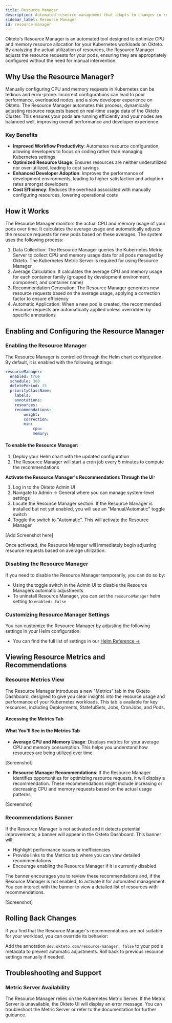 ```yaml
---
title: Resource Manager
description: Automated resource management that adapts to changes in real utilization over time
sidebar_label: Resource Manager
id: resource-manager
---
```



Okteto's Resource Manager is an automated tool designed to optimize CPU and memory resource allocation for your Kubernetes workloads on Okteto.
By analyzing the actual utilization of resources, the Resource Manager adjusts the resource requests for your pods, ensuring they are appropriately configured without the need for manual intervention.

## Why Use the Resource Manager?
Manually configuring CPU and memory requests in Kubernetes can be tedious and error-prone.
Incorrect configurations can lead to poor performance, overloaded nodes, and a slow developer experience on Okteto.
The Resource Manager automates this process, dynamically adjusting resource requests based on real-time usage data of the Okteto Cluster.
This ensures your pods are running efficiently and your nodes are balanced well, improving overall performance and developer experience.

### Key Benefits
- **Improved Workflow Productivity**: Automates resource configuration, allowing developers to focus on coding rather than managing Kubernetes settings
- **Optimized Resource Usage**: Ensures resources are neither underutilized nor over-utilized, leading to cost savings
- **Enhanced Developer Adoption**: Improves the performance of development environments, leading to higher satisfaction and adoption rates amongst developers
- **Cost Efficiency**: Reduces the overhead associated with manually configuring resources, lowering operational costs

## How it Works

The Resource Manager monitors the actual CPU and memory usage of your pods over time.
It calculates the average usage and automatically adjusts the resource requests for new pods based on these averages. The system uses the following process:

1. Data Collection: The Resource Manager queries the Kubernetes Metric Server to collect CPU and memory usage data for all pods managed by Okteto. The Kubernetes Metric Server is required for using Resource Manager
1. Average Calculation: It calculates the average CPU and memory usage for each container family (grouped by development environment, component, and container name)
1. Recommendation Generation: The Resource Manager generates new resource requests based on the average usage, applying a correction factor to ensure efficiency
1. Automatic Application: When a new pod is created, the recommended resource requests are automatically applied unless overridden by specific annotations

## Enabling and Configuring the Resource Manager
### Enabling the Resource Manager
The Resource Manager is controlled through the Helm chart configuration. By default, it is enabled with the following settings:

``` yaml
resourceManager:
  enabled: true
  schedule: 300
  deletePeriod: 15
  priorityClassName:
    labels:
	annotations:
	resources:
	recommendations:
		weight:
		correction:
		min:
			cpu:
			memory:
```
#### To enable the Resource Manager:

1. Deploy your Helm chart with the updated configuration
1. The Resource Manager will start a cron job every 5 minutes to compute the recommendations

**Activate the Resource Manager's Recommendations Through the UI:**

1. Log in to the Okteto Admin UI
1. Navigate to Admin -> General where you can manage system-level settings
1. Locate the Resource Manager section. If the Resource Manager is installed but not yet enabled, you will see an "Manual/Automatic" toggle switch
1. Toggle the switch to "Automatic". This will activate the Resource Manager

[Add Screenshot here]

Once activated, the Resource Manager will immediately begin adjusting resource requests based on average utilization.

### Disabling the Resource Manager
If you need to disable the Resource Manager temporarily, you can do so by:

- Using the toggle switch in the Admin UI to disable the Resource Managers automatic adjustments
- To uninstall Resource Manager, you can set the `resourceManager` helm setting to `enabled: false`

### Customizing Resource Manager Settings
You can customize the Resource Manager by adjusting the following settings in your Helm configuration:

* You can find the full list of settings in our [Helm Reference →](self-hosted/helm-configuration.mdx#resourceManager)

## Viewing Resource Metrics and Recommendations

### Resource Metrics View

The Resource Manager introduces a new "Metrics" tab in the Okteto Dashboard, designed to give you clear insights into the resource usage and performance of your Kubernetes workloads.
This tab is available for key resources, including Deployments, StatefulSets, Jobs, CronJobs, and Pods.

#### Accessing the Metrics Tab

#### What You'll See in the Metrics Tab

- **Average CPU and Memory Usage**: Displays metrics for your average CPU and memory consumption. This helps you understand how resources are being utilized over time

[Screenshot]

- **Resource Manager Recommendations**: If the Resource Manager identifies opportunities for optimizing resource requests, it will display a recommendation.
These recommendations might include increasing or decreasing CPU and memory requests based on the actual usage patterns

[Screenshot]

### Recommendations Banner
If the Resource Manager is not activated and it detects potential improvements, a banner will appear in the Okteto Dashboard. This banner will:

- Highlight performance issues or inefficiencies
- Provide links to the Metrics tab where you can view detailed recommendations
- Encourage enabling the Resource Manager if it is currently disabled

The banner encourages you to review these recommendations and, if the Resource Manager is not enabled, to activate it for automated management.
You can interact with the banner to view a detailed list of resources with recommendations.

[Screenshot]

## Rolling Back Changes
If you find that the Resource Manager's recommendations are not suitable for your workload, you can override its behavior:

Add the annotation `dev.okteto.com/resource-manager: false` to your pod's metadata to prevent automatic adjustments.
Roll back to previous resource settings manually if needed.

## Troubleshooting and Support
### Metric Server Availability
The Resource Manager relies on the Kubernetes Metric Server. If the Metric Server is unavailable, the Okteto UI will display an error message. You can troubleshoot the Metric Server or refer to the documentation for further guidance.